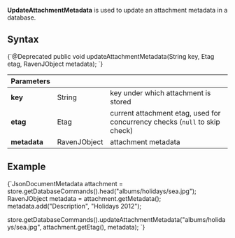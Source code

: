 
**UpdateAttachmentMetadata** is used to update an attachment metadata in a database.

## Syntax

<TabItem value="update_1" label="update_1">
<CodeBlock language="java">
{`@Deprecated
public void updateAttachmentMetadata(String key, Etag etag, RavenJObject metadata);
`}
</CodeBlock>
</TabItem>

| Parameters | | |
| ------------- | ------------- | ----- |
| **key** | String | key under which attachment is stored |
| **etag** | Etag | current attachment etag, used for concurrency checks (`null` to skip check) |
| **metadata** | RavenJObject | attachment metadata |

## Example

<TabItem value="update_2" label="update_2">
<CodeBlock language="java">
{`JsonDocumentMetadata attachment = store.getDatabaseCommands().head("albums/holidays/sea.jpg");
RavenJObject metadata = attachment.getMetadata();
metadata.add("Description", "Holidays 2012");

store.getDatabaseCommands().updateAttachmentMetadata("albums/holidays/sea.jpg", attachment.getEtag(), metadata);
`}
</CodeBlock>
</TabItem>


